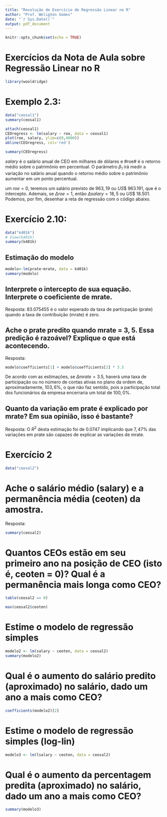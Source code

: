 ```yaml
---
title: "Resolução de Exercício de Regressão Linear no R"
author: "Prof. Weligton Gomes"
date: "`r Sys.Date()`"
output: pdf_document
---
```


```r
knitr::opts_chunk$set(echo = TRUE)
```

# Exercícios da Nota de Aula sobre Regressão Linear no R

```r
library(wooldridge)
```

# Exemplo 2.3:

```r
data("ceosal1")
summary(ceosal1)

attach(ceosal1)
CEOregress <- lm(salary ~ roe, data = ceosal1)
plot(roe, salary, ylim=c(0,4000))
abline(CEOregress, col='red')

summary(CEOregress)
```

$salary$ é o salário anual de CEO em milhares de dólares e #roe# é o retorno médio sobre o patrimônio em percentual. O parâmetro $\beta_1$ irá medir a variação no salário anual quando o retorno médio sobre o patrimônio aumentar em um ponto percentual. 

um $roe = 0$, teremos um salário previsto de $963,19$ ou $US\$$ $963.191$, que é o intercepto. Ademais, se $\Delta roe = 1$, então $\Delta salary = 18,5$ ou $US\$$ $18.501$. Podemos, por fim, desenhar a reta de regressão com o código abaixo.

# Exercício 2.10:
```r
data("k401k")
# View(k401k)
summary(k401k)
```

## Estimação do modelo

```r
modelo<-lm(prate~mrate, data = k401k)
summary(modelo)
```

## Interprete o intercepto de sua equação. Interprete o coeficiente de mrate.

Resposta: $83.075455$ é o valor esperado da taxa de particpação (prate) quando a taxa de contribuição (mrate) é zero.

## Ache o prate predito quando mrate = 3, 5. Essa predição é razoável? Explique o que está acontecendo.

Resposta:
```r
modelo$coefficients[1] + modelo$coefficients[2] * 3.5
```

De acordo com as estimações, se $\Delta mrate=3.5$, haverá uma taxa de participação ou no número de contas ativas no plano da ordem de, aproximadamente, $103,6\%$, o que não faz sentido, pois a participação total dos funcionários da empresa encerraria um total de $100,0\%$. 

## Quanto da variação em prate é explicado por mrate? Em sua opinião, isso é bastante? 

Resposta: O $R^2$ desta estimação foi de $0.0747$ implicando que $7,47\%$ das variações em prate são capazes de explicar as variações de mrate.

# Exercício 2

```r
data("ceosal2")
```

# Ache o salário médio (salary) e a permanência média (ceoten) da amostra.

Resposta:

```r
summary(ceosal2)
```

# Quantos CEOs estão em seu primeiro ano na posição de CEO (isto é, ceoten = 0)? Qual é a permanência mais longa como CEO?

```r
table(ceosal2 == 0)

max(ceosal2$ceoten)
```

# Estime o modelo de regressão simples

```r
modelo2 <- lm(salary ~ ceoten, data = ceosal2)
summary(modelo2)
```

# Qual é o aumento do salário predito (aproximado) no salário, dado um ano a mais como CEO?

```r
coefficients(modelo2)[2]
```

# Estime o modelo de regressão simples (log-lin)

```r
modelo3 <- lm(lsalary ~ ceoten, data = ceosal2)
```

# Qual é o aumento da percentagem predita (aproximado) no salário, dado um ano a mais como CEO?

```r
summary(modelo3)
```


